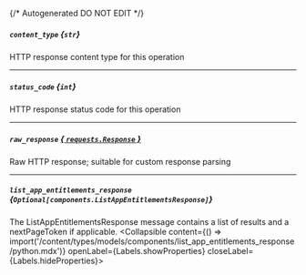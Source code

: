 {/* Autogenerated DO NOT EDIT  */}

##### `content_type` *{`str`}*
HTTP response content type for this operation

---
##### `status_code` *{`int`}*
HTTP response status code for this operation

---
##### `raw_response` [*{ `requests.Response` }*](https://requests.readthedocs.io/en/latest/api/#requests.Response)
Raw HTTP response; suitable for custom response parsing

---
##### `list_app_entitlements_response` *{`Optional[components.ListAppEntitlementsResponse]`}*
The ListAppEntitlementsResponse message contains a list of results and a nextPageToken if applicable.
<Collapsible content={() => import('/content/types/models/components/list_app_entitlements_response/python.mdx')} openLabel={Labels.showProperties} closeLabel={Labels.hideProperties}>
</Collapsible>


